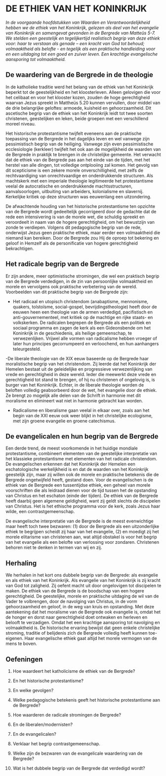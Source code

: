 # DE ETHIEK VAN HET KONINKRIJK 

*In de voorgaande hoofdstukken van Waarden en Verantwoordelijkheid hebben we de ethiek van het Koninkrijk, gelezen als deel van het evangelie van Koninkrijk en samengevat gevonden in de Bergrede van Matteüs 5-7. We stelden een geestelijk en tegelijkertijd realistisch begrip van deze ethiek voor: haar te verstaan als genade – een kracht van God tot behoud; volmaaktheid als belofte - en tegelijk als een praktische handleiding voor en een uitdaging tot een goed en zuiver leven. Een krachtige evangelische aansporing tot volmaaktheid.* 

## De waardering van de Bergrede in de theologie 

In de katholieke traditie werd het belang van de ethiek van het Koninkrijk beperkt tot de geestelijkheid en het kloosterleven. Alleen gelovigen die voor het celibaat en voor het klooster kozen, zouden de hoge gerechtigheid waarvan Jezus spreekt in Mattheüs 5.20 kunnen vervullen, door middel van de drie belangrijke geloftes: armoede, kuisheid en gehoorzaamheid. Dit ascetische begrip van de ethiek van het Koninkrijk leidt tot twee soorten christenen, geestelijken en leken, beide groepen met een verschillend moreel niveau. 

Het historische protestantisme twijfelt eveneens aan de praktische toepassing van de Bergrede in het dagelijks leven en wel vanwege zijn pessimistisch begrip van de heiliging. Vanwege zijn even pessimistische ecclesiologie (kerkleer) twijfelt het ook aan de mogelijkheid de waarden van de Bergrede in praktijk te brengen in de christelijke gemeente. Het verwacht dat de ethiek van de Bergrede pas aan het einde van de tijden, met het herstel van alle dingen, tot volledige ontplooiing zal komen. Het gevolg van dit scepticisme is een zekere morele onverschilligheid, met zelfs de rechtvaardiging van onrechtvaardige en onderdrukkende structuren. Als machtskerk met een imperiale theologie legitimeerde het protestantisme veelal de autocratische en onderdrukkende machtsstructuren, aanvalsoorlogen, uitbuiting van arbeiders, kolonialisme en slavernij. Kerkelijke kritiek op deze structuren was eeuwenlang een uitzondering. 
	
De afwachtende houding van het historische protestantisme ten opzichte van de Bergrede wordt gedeeltelijk gecorrigeerd door de gedachte dat de rede een intensivering is van de morele wet, die schuldig spreekt en veroordeelt in naam van de hogere gerechtigheid, om het bewustzijn van zonde te verdiepen. Volgens dit pedagogische begrip van de rede, onderwijst Jezus geen praktische ethiek, maar eerder een volmaaktheid die niemand kan bereiken. Door de Bergrede zou Hij de oproep tot bekering en geloof in Hemzelf als de personificatie van hogere gerechtigheid bekrachtigen. 

## Het radicale begrip van de Bergrede
	
Er zijn andere, meer optimistische stromingen, die wel een praktisch begrip van de Bergrede verdedigen, in de zin van persoonlijke volmaaktheid en morele en vervolgens ook praktische verbetering van de wereld. Voorbeelden van dit praktische begrip van de Bergrede zijn:

- Het radicaal en utopisch christendom (anabaptisme, mennonisme, quakers, tolstoïsme, social-gospel, bevrijdingstheologie) heeft door de eeuwen heen een theologie van de armen verdedigd, pacifistisch en anti-gouvernementeel, met kritiek op de machtige en rijke staats- en volkskerken. De radicalen begrepen de Bergrede als een politiek en sociaal programma en zagen de kerk als een Gideonsbende om het Koninkrijk in de geschiedenis, als heilige gemeenschap, te verwezenlijken. Vrijwel alle vormen van radicalisme hebben vroeger of later hun principes gecorrumpeerd en verloochend, en hun aanhangers teleurgesteld. 

-De liberale theologie van de XIX eeuw baseerde op de Bergrede haar moralistische begrip van het christendom. Zij leerde dat het Koninkrijk der Hemelen bestaat uit de geleidelijke en progressieve verwezenlijking van vrede en gerechtigheid in deze wereld. Ieder die meewerkt deze vrede en gerechtigheid tot stand te brengen, of hij nu christenen of ongelovig is, is burger van het Koninkrijk. Echter, in de liberale theologie worden de beloften volledig geabsorbeerd door de wet, het evangelie door de ethiek. Ze brengt zo mogelijk alle delen van de Schrift in harmonie met dit moralisme en elimineert wat niet in harmonie gebracht kan worden. 

- Radicalisme en liberalisme gaan veelal in elkaar over, zoals aan het begin van de XXI eeuw ook weer blijkt in het christelijke ecologisme, met zijn groene evangelie en groene catechismus.

## De evangelicalen en hun begrip van de Bergrede
	
Een derde trend, de meest voorkomende in het huidige mondiale protestantisme, combineert elementen van de geestelijke interpretatie van het klassieke protestantisme met elementen van het radicale christendom. De evangelischen erkennen dat het Koninkrijk der Hemelen een eschatologische werkelijkheid is en dat de waarden van het Koninkrijk geestelijk zijn, maar zij willen ook de morele en praktische betekenis die de Bergrede ongetwijfeld heeft, gestand doen. Voor de evangelischen is de ethiek van de Bergrede een tussentijdse ethiek, een geheel van morele voorschriften die als leidraad dienen voor de tijd tussen het de opstanding van Christus en het eschaton (einde der tijden). De ethiek van de Bergrede heeft daarbij geen algemene geldigheid, want zij geldt slechts de discipelen van Christus. Het is het ethische programma voor de kerk, zoals Jezus haar wilde, een contrastgemeenschap. 

De evangelische interpretatie van de Bergrede is de meest evenwichtige maar heeft toch twee bezwaren: (1) door de Bergrede als een uitzonderlijke ethiek te begrijpen scheidt zij haar van het evangelie, (2) en moedigt zij het morele elitarisme van christenen aan, wat altijd obstakel is voor het begrip van het evangelie als een belofte van verlossing voor zondaren. Christenen behoren niet te denken in termen van wij en zij. 

## Herhaling

We herhalen in het kort ons dubbele begrip van de Bergrede: als evangelie en als ethiek van het Koninkrijk. Als evangelie van het Koninkrijk is zij kracht van God tot zaligheid. Zij oefent macht uit door ongelovigen tot discipelen te maken. 
De ethiek van de Bergrede is de boodschap van een hogere gerechtigheid. De geestelijke, morele en praktische uitdaging de wil van de Vader te volbrengen, door de  navolging van Christus, in de vorm gehoorzaamheid en geloof,  in de weg van kruis en opstanding. Met deze aantekening dat het moralisme van de Bergrede ook evangelie is, omdat het de honger en dorst naar gerechtigheid doet ontwaken en herleven en belooft te verzadigen. Omdat het een krachtige aansporing tot navolging en volmaaktheid is. 
De historische ervaring bewijst dat geen enkele christelijke stroming, traditie of belijdenis zich de Bergrede volledig heeft kunnen toe-eigenen. Haar evangelische ethiek gaat altijd het morele vermogen van de mens te boven. 

## Oefeningen

1. Hoe waardeert het katholicisme de ethiek van de Bergrede?

2. En het historische protestantisme?

3. En welke gevolgen?

4. Welke pedagogische betekenis geeft het historische protestantisme aan de Bergrede?

5. Hoe waarderen de radicale stromingen de Bergrede?

6. En de liberalen/modernisten?

7. En de evangelicalen?

8. Verklaar het begrip contrastgemeenschap.

9. Welke zijn de bezwaren van de evangelicale waardering van de Bergrede?

10. Wat is het dubbele begrip van de Bergrede dat verdedigd wordt?


